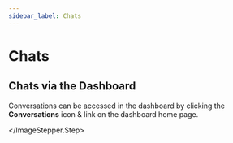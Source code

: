 ```yaml
---
sidebar_label: Chats
---
```


# Chats


<Conversations />

## Chats via the Dashboard

<ImageStepper>
  <ImageStepper.Step
    title="Open Chat Link"
    imgSrc="/img/docs/dashboard/conversations/conversations-button.png"
    imgCaption="Select the Conversations link from the home page"
  >

Conversations can be accessed in the dashboard by clicking the **Conversations** icon &amp; link
on the dashboard home page.

  </ImageStepper.Step>
</ImageStepper>
